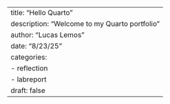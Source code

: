 ---
title: "Hello Quarto"
description: "Welcome to my Quarto portfolio"
author: "Lucas Lemos"
date: "8/23/25"
categories:
  - reflection
  - labreport
draft: false
---